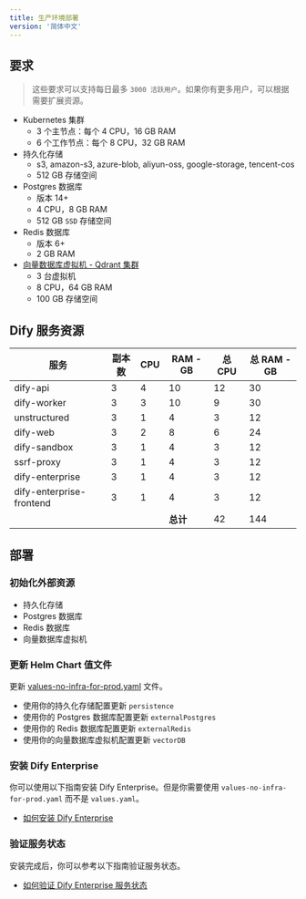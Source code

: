 ```yaml
---
title: 生产环境部署
version: '简体中文'
---
```


## 要求
> 这些要求可以支持每日最多 `3000 活跃用户`。如果你有更多用户，可以根据需要扩展资源。

- Kubernetes 集群
    - 3 个主节点：每个 4 CPU，16 GB RAM
    - 6 个工作节点：每个 8 CPU，32 GB RAM
- 持久化存储
    - s3, amazon-s3, azure-blob, aliyun-oss, google-storage, tencent-cos
    - 512 GB 存储空间
- Postgres 数据库
    - 版本 14+
    - 4 CPU，8 GB RAM
    - 512 GB `SSD` 存储空间
- Redis 数据库
    - 版本 6+
    - 2 GB RAM
- [向量数据库虚拟机 - Qdrant 集群](/zh-cn/deployment/advanced-configuration/qdrant/qdrant-cluster)
    - 3 台虚拟机
    - 8 CPU，64 GB RAM
    - 100 GB 存储空间

## Dify 服务资源

| 服务                     | 副本数    | CPU  | RAM - GB  | 总 CPU   | 总 RAM - GB    |
| ------------------------ | --------- | ---- | --------- | -------- | -------------- |
| dify-api                 | 3         | 4    | 10        | 12       | 30             |
| dify-worker              | 3         | 3    | 10        | 9        | 30             |
| unstructured             | 3         | 1    | 4         | 3        | 12             |
| dify-web                 | 3         | 2    | 8         | 6        | 24             |
| dify-sandbox             | 3         | 1    | 4         | 3        | 12             |
| ssrf-proxy               | 3         | 1    | 4         | 3        | 12             |
| dify-enterprise          | 3         | 1    | 4         | 3        | 12             |
| dify-enterprise-frontend | 3         | 1    | 4         | 3        | 12             |
|                          |           |      | **总计**  | 42       | 144            |

## 部署
### 初始化外部资源
- 持久化存储
- Postgres 数据库
- Redis 数据库
- 向量数据库虚拟机

### 更新 Helm Chart 值文件

更新 <a href="https://assets-docs.dify.ai/2025/01/309efe405120571ee99b961d02341ab8.yaml" download="values-no-infra-for-prod.yaml">values-no-infra-for-prod.yaml</a> 文件。

- 使用你的持久化存储配置更新 `persistence`
- 使用你的 Postgres 数据库配置更新 `externalPostgres`
- 使用你的 Redis 数据库配置更新 `externalRedis`
- 使用你的向量数据库虚拟机配置更新 `vectorDB`

### 安装 Dify Enterprise
你可以使用以下指南安装 Dify Enterprise。但是你需要使用 `values-no-infra-for-prod.yaml` 而不是 `values.yaml`。
- [如何安装 Dify Enterprise](/zh-cn/deployment/prerequisites/kubernetes)

### 验证服务状态
安装完成后，你可以参考以下指南验证服务状态。
- [如何验证 Dify Enterprise 服务状态](/zh-cn/deployment/verify-services-status)
